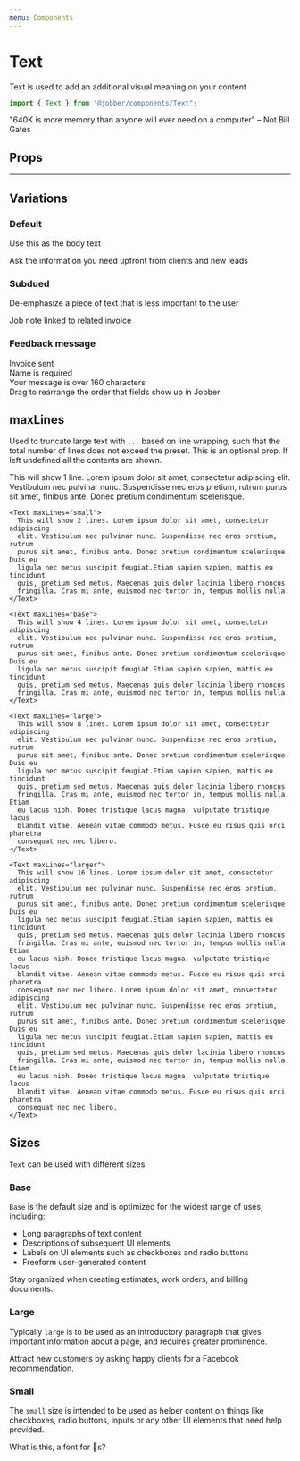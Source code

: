 ```yaml
---
menu: Components
---
```



# Text

<ComponentStatus stage="ready" responsive="yes" accessible="yes" />

Text is used to add an additional visual meaning on your content

```ts
import { Text } from "@jobber/components/Text";
```

<Playground>
  <Text>
    "640K is more memory than anyone will ever need on a computer" – Not Bill
    Gates
  </Text>
</Playground>

## Props

<Props of={Text} />

---

## Variations

### Default

Use this as the body text

<Playground>
  <Text>Ask the information you need upfront from clients and new leads</Text>
</Playground>

### Subdued

De-emphasize a piece of text that is less important to the user

<Playground>
  <Text variation="subdued">Job note linked to related invoice</Text>
</Playground>

### Feedback message

<Playground>
  <Text variation="success">Invoice sent</Text>
  <br />
  <Text variation="error">Name is required</Text>
  <br />
  <Text variation="warn">Your message is over 160 characters</Text>
  <br />
  <Text variation="info">
    Drag to rearrange the order that fields show up in Jobber
  </Text>
</Playground>

## maxLines

Used to truncate large text with `...` based on line wrapping, such that the
total number of lines does not exceed the preset. This is an optional prop. If
left undefined all the contents are shown.

<Playground>
  <Content>
    <Text maxLines="single">
      This will show 1 line. Lorem ipsum dolor sit amet, consectetur adipiscing
      elit. Vestibulum nec pulvinar nunc. Suspendisse nec eros pretium, rutrum
      purus sit amet, finibus ante. Donec pretium condimentum scelerisque.
    </Text>

    <Text maxLines="small">
      This will show 2 lines. Lorem ipsum dolor sit amet, consectetur adipiscing
      elit. Vestibulum nec pulvinar nunc. Suspendisse nec eros pretium, rutrum
      purus sit amet, finibus ante. Donec pretium condimentum scelerisque. Duis eu
      ligula nec metus suscipit feugiat.Etiam sapien sapien, mattis eu tincidunt
      quis, pretium sed metus. Maecenas quis dolor lacinia libero rhoncus
      fringilla. Cras mi ante, euismod nec tortor in, tempus mollis nulla.
    </Text>

    <Text maxLines="base">
      This will show 4 lines. Lorem ipsum dolor sit amet, consectetur adipiscing
      elit. Vestibulum nec pulvinar nunc. Suspendisse nec eros pretium, rutrum
      purus sit amet, finibus ante. Donec pretium condimentum scelerisque. Duis eu
      ligula nec metus suscipit feugiat.Etiam sapien sapien, mattis eu tincidunt
      quis, pretium sed metus. Maecenas quis dolor lacinia libero rhoncus
      fringilla. Cras mi ante, euismod nec tortor in, tempus mollis nulla.
    </Text>

    <Text maxLines="large">
      This will show 8 lines. Lorem ipsum dolor sit amet, consectetur adipiscing
      elit. Vestibulum nec pulvinar nunc. Suspendisse nec eros pretium, rutrum
      purus sit amet, finibus ante. Donec pretium condimentum scelerisque. Duis eu
      ligula nec metus suscipit feugiat.Etiam sapien sapien, mattis eu tincidunt
      quis, pretium sed metus. Maecenas quis dolor lacinia libero rhoncus
      fringilla. Cras mi ante, euismod nec tortor in, tempus mollis nulla. Etiam
      eu lacus nibh. Donec tristique lacus magna, vulputate tristique lacus
      blandit vitae. Aenean vitae commodo metus. Fusce eu risus quis orci pharetra
      consequat nec nec libero.
    </Text>

    <Text maxLines="larger">
      This will show 16 lines. Lorem ipsum dolor sit amet, consectetur adipiscing
      elit. Vestibulum nec pulvinar nunc. Suspendisse nec eros pretium, rutrum
      purus sit amet, finibus ante. Donec pretium condimentum scelerisque. Duis eu
      ligula nec metus suscipit feugiat.Etiam sapien sapien, mattis eu tincidunt
      quis, pretium sed metus. Maecenas quis dolor lacinia libero rhoncus
      fringilla. Cras mi ante, euismod nec tortor in, tempus mollis nulla. Etiam
      eu lacus nibh. Donec tristique lacus magna, vulputate tristique lacus
      blandit vitae. Aenean vitae commodo metus. Fusce eu risus quis orci pharetra
      consequat nec nec libero. Lorem ipsum dolor sit amet, consectetur adipiscing
      elit. Vestibulum nec pulvinar nunc. Suspendisse nec eros pretium, rutrum
      purus sit amet, finibus ante. Donec pretium condimentum scelerisque. Duis eu
      ligula nec metus suscipit feugiat.Etiam sapien sapien, mattis eu tincidunt
      quis, pretium sed metus. Maecenas quis dolor lacinia libero rhoncus
      fringilla. Cras mi ante, euismod nec tortor in, tempus mollis nulla. Etiam
      eu lacus nibh. Donec tristique lacus magna, vulputate tristique lacus
      blandit vitae. Aenean vitae commodo metus. Fusce eu risus quis orci pharetra
      consequat nec nec libero.
    </Text>

  </Content>
</Playground>

## Sizes

`Text` can be used with different sizes.

### Base

`Base` is the default size and is optimized for the widest range of uses,
including:

- Long paragraphs of text content
- Descriptions of subsequent UI elements
- Labels on UI elements such as checkboxes and radio buttons
- Freeform user-generated content

<Playground>
  <Text size="base">
    Stay organized when creating estimates, work orders, and billing documents.
  </Text>
</Playground>

### Large

Typically `large` is to be used as an introductory paragraph that gives
important information about a page, and requires greater prominence.

<Playground>
  <Text size="large">
    Attract new customers by asking happy clients for a Facebook recommendation.
  </Text>
</Playground>

### Small

The `small` size is intended to be used as helper content on things like
checkboxes, radio buttons, inputs or any other UI elements that need help
provided.

<Playground>
  <Text size="small">What is this, a font for 🐜s?</Text>
</Playground>

